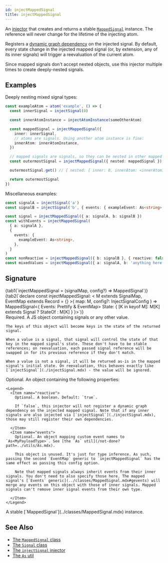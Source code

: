 ```yaml
---
id: injectMappedSignal
title: injectMappedSignal
---
```



An [injector](../glossary.mdx#injector) that creates and returns a stable [`MappedSignal`](../classes/MappedSignal.mdx) instance. The reference will never change for the lifetime of the injecting atom.

Registers a [dynamic graph dependency](../glossary.mdx#dynamic-graph-dependency) on the injected signal. By default, every state change in the injected mapped signal (or, by extension, any of its inner signals) will trigger a reevaluation of the current atom.

Since mapped signals don't accept nested objects, use this injector multiple times to create deeply-nested signals.

## Examples

Deeply nesting mixed signal types:

```ts
const exampleAtom = atom('example', () => {
  const innerSignal = injectSignal(0)

  const innerAtomInstance = injectAtomInstance(someOtherAtom)

  const mappedSignal = injectMappedSignal({
    inner: innerSignal,
    // atoms are signals. Using another atom instance is fine:
    innerAtom: innerAtomInstance,
  })

  // mapped signals are signals, so they can be nested in other mapped signals:
  const outermostSignal = injectMappedSignal({ nested: mappedSignal })

  outermostSignal.get() // { nested: { inner: 0, innerAtom: <innerAtomInstance state> } }

  return outermostSignal
})
```

Miscellaneous examples:

```ts
const signalA = injectSignal('a')
const signalB = injectSignal('b', { events: { exampleEvent: As<string> } })

const signal = injectMappedSignal({ a: signalA, b: signalB })
const withEvents = injectMappedSignal(
  { a: signalA },
  {
    events: {
      exampleEvent: As<string>,
    },
  }
)
const nonReactive = injectMappedSignal({ b: signalB }, { reactive: false })
const mixedValues = injectMappedSignal({ a: signalA, b: 'anything here' })
```

## Signature

<Tabs>
  {tab1(`injectMappedSignal = (signalMap, config?) => MappedSignal`)}
  {tab2(`declare const injectMappedSignal: <
    M extends SignalMap,
    EventMap extends Record<string, any> = {}
  >(
    map: M,
    config?: InjectSignalConfig<EventMap>
  ) => MappedSignal<{
    Events: Prettify<MapAll<M> & EventMap>
    State: { [K in keyof M]: M[K] extends Signal<any> ? StateOf<M[K]> : M[K] }
  }>`)}
</Tabs>

<Legend>
  <Item name="signalMap">
    Required. A JS object containing signals or any other value.

    The keys of this object will become keys in the state of the returned signal.

    When a value is a signal, that signal will control the state of that key in the mapped signal's state. These don't have to be stable references; on reevaluation, each passed signal reference will be swapped in for its previous reference if they don't match.

    When a value is not a signal, it will be returned as-is in the mapped signal's initial state. On reevaluation, this behaves exactly like [`injectSignal`](./injectSignal.mdx) - the value will be ignored.

  </Item>
  <Item name="config">
    Optional. An object containing the following properties:

    <Legend>
      <Item name="reactive">
        Optional. A boolean. Default: `true`.

        If `false`, this injector will not register a dynamic graph dependency on the injected mapped signal. Note that if any inner signals are also injected via [`injectSignal`](./injectSignal.mdx), those may still register their own dependencies.

      </Item>
      <Item name="events">
        Optional. An object mapping custom event names to `As<MyPayloadType>`. See [the `As` util](/not-done?path=../utils/As.mdx).

        This object is unused. It's just for type inference. As such, passing the second `EventMap` generic to `injectMappedSignal` has the same effect as passing this config option.

        Note that mapped signals always inherit events from their inner signals. You don't need to also specify those here. The mapped signal's [`Events` generic](../classes/MappedSignal.mdx#gevents) will merge any events on this object with those of inner signals. Mapped signals can't remove inner signal events from their own type.

      </Item>
    </Legend>

  </Item>
  <Item name="Returns">
    A stable [`MappedSignal`](../classes/MappedSignal.mdx) instance.

  </Item>
</Legend>

## See Also

- [The `MappedSignal` class](../classes/MappedSignal.mdx)
- [The `Signal` class](../classes/Signal.mdx)
- [The `injectSignal` injector](./injectSignal.mdx)
- [The `As` util](/not-done?path=../utils/As.mdx)
